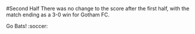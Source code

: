 #Second Half
There was no change to the score after the first half, with the match ending as a 3-0 win for Gotham FC. 

Go Bats! :soccer:

